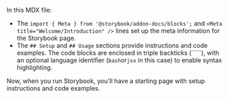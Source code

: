 In this MDX file:

- The `import { Meta } from '@storybook/addon-docs/blocks';` and `<Meta title="Welcome/Introduction" />` lines set up the meta information for the Storybook page.
- The `## Setup` and `## Usage` sections provide instructions and code examples. The code blocks are enclosed in triple backticks (`````), with an optional language identifier (`bash`or`jsx` in this case) to enable syntax highlighting.

Now, when you run Storybook, you'll have a starting page with setup instructions and code examples.
